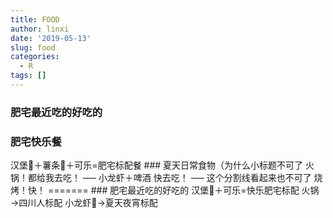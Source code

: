 ```yaml
---
title: FOOD
author: linxi
date: '2019-05-13'
slug: food
categories:
  - R
tags: []
---
```


### 肥宅最近吃的好吃的
### 肥宅快乐餐
汉堡🍔＋薯条🍟＋可乐=肥宅标配餐
### 夏天日常食物（为什么小标题不可了
火锅！都给我去吃！
-----
小龙虾＋啤酒 快去吃！
-----
这个分割线看起来也不可了
烧烤！快！
=======
### 肥宅最近吃的好吃的
汉堡🍔＋可乐=快乐肥宅标配
火锅→四川人标配
小龙虾🍺→夏天夜宵标配
